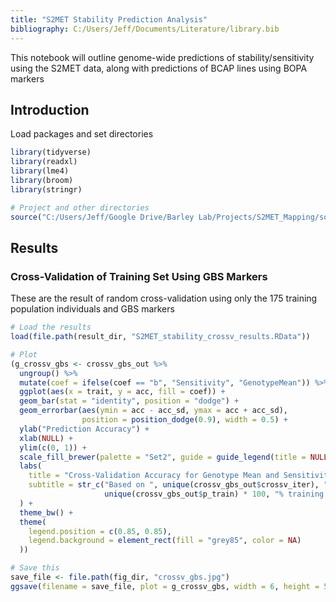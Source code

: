 ```yaml
---
title: "S2MET Stability Prediction Analysis"
bibliography: C:/Users/Jeff/Documents/Literature/library.bib
---
```


This notebook will outline genome-wide predictions of stability/sensitivity using the S2MET data, along with predictions of BCAP lines using BOPA markers


## Introduction

Load packages and set directories

```r

library(tidyverse)
library(readxl)
library(lme4)
library(broom)
library(stringr)

# Project and other directories
source("C:/Users/Jeff/Google Drive/Barley Lab/Projects/S2MET_Mapping/source.R")

```


## Results

### Cross-Validation of Training Set Using GBS Markers

These are the result of random cross-validation using only the 175 training population individuals and GBS markers

```r

# Load the results
load(file.path(result_dir, "S2MET_stability_crossv_results.RData"))

# Plot
(g_crossv_gbs <- crossv_gbs_out %>%
  ungroup() %>%
  mutate(coef = ifelse(coef == "b", "Sensitivity", "GenotypeMean")) %>%
  ggplot(aes(x = trait, y = acc, fill = coef)) +
  geom_bar(stat = "identity", position = "dodge") +
  geom_errorbar(aes(ymin = acc - acc_sd, ymax = acc + acc_sd), 
                position = position_dodge(0.9), width = 0.5) +
  ylab("Prediction Accuracy") +
  xlab(NULL) +
  ylim(c(0, 1)) +
  scale_fill_brewer(palette = "Set2", guide = guide_legend(title = NULL)) +
  labs(
    title = "Cross-Validation Accuracy for Genotype Mean and Sensitivity",
    subtitle = str_c("Based on ", unique(crossv_gbs_out$crossv_iter), " iterations using ", 
                     unique(crossv_gbs_out$p_train) * 100, "% training.\nError bars are 1 SD.")
  ) +
  theme_bw() +
  theme(
    legend.position = c(0.85, 0.85),
    legend.background = element_rect(fill = "grey85", color = NA)
  ))

# Save this
save_file <- file.path(fig_dir, "crossv_gbs.jpg")
ggsave(filename = save_file, plot = g_crossv_gbs, width = 6, height = 5)


```
